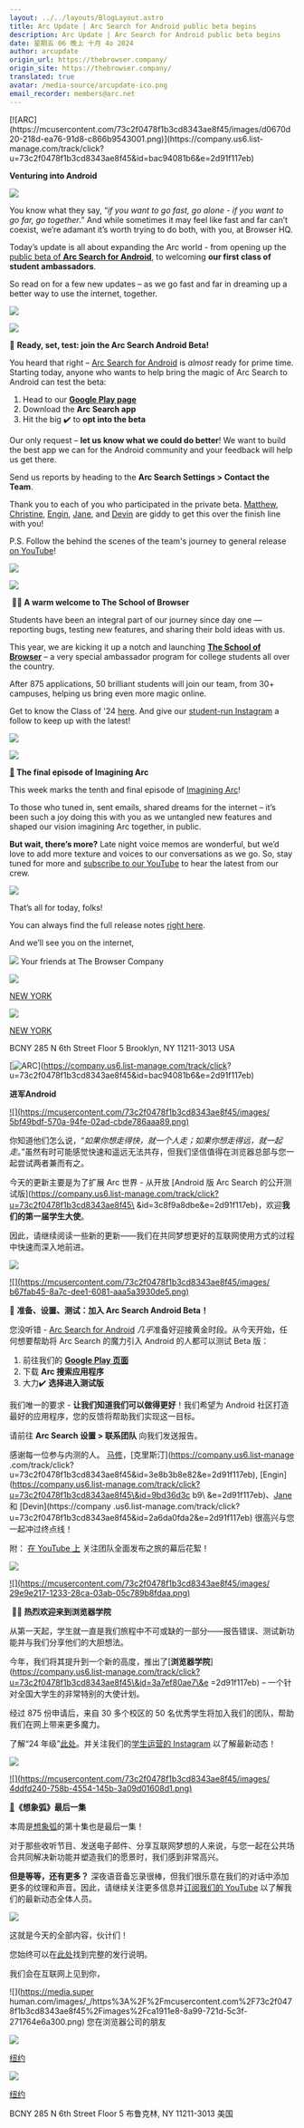 ```yaml
---
layout: ../../layouts/BlogLayout.astro
title: Arc Update | Arc Search for Android public beta begins
description: Arc Update | Arc Search for Android public beta begins
date: 星期五 06 晚上 十月 4o 2024
author: arcupdate
origin_url: https://thebrowser.company/
origin_site: https://thebrowser.company/
translated: true
avatar: /media-source/arcupdate-ico.png
email_recorder: members@arc.net
---
```



<Reference client:only="react" title="Arc Update | Arc Search for Android public beta begins" url="https://thebrowser.company/" />

<Detail client:only="react">
	[![ARC](https://mcusercontent.com/73c2f0478f1b3cd8343ae8f45/images/d0670d20-218d-ea76-91d8-c866b9543001.png)](https://company.us6.list-manage.com/track/click?u=73c2f0478f1b3cd8343ae8f45&id=bac94081b6&e=2d91f117eb)

**Venturing into Android**

[](https://company.us6.list-manage.com/track/click?u=73c2f0478f1b3cd8343ae8f45&id=5eb4244564&e=2d91f117eb)[![](https://mcusercontent.com/73c2f0478f1b3cd8343ae8f45/images/5bf49bdf-570a-94fe-02ad-cbde786aaa89.png)](https://company.us6.list-manage.com/track/click?u=73c2f0478f1b3cd8343ae8f45&id=5c74bbd055&e=2d91f117eb)

You know what they say, “_if you want to go fast, go alone - if you want to go far, go together_.” And while sometimes it may feel like fast and far can’t coexist, we’re adamant it’s worth trying to do both, with you, at Browser HQ.  
  
Today’s update is all about expanding the Arc world - from opening up the [public beta of **Arc Search for Android**](https://company.us6.list-manage.com/track/click?u=73c2f0478f1b3cd8343ae8f45&id=3c8f9a8dbe&e=2d91f117eb), to welcoming **our first class of student ambassadors**.   
  
So read on for a few new updates – as we go fast and far in dreaming up a better way to use the internet, together.

![](https://mcusercontent.com/73c2f0478f1b3cd8343ae8f45/images/7788cbff-02a0-9480-c459-cfe868693c5f.png)

[](https://company.us6.list-manage.com/track/click?u=73c2f0478f1b3cd8343ae8f45&id=e1148b535a&e=2d91f117eb)[![](https://mcusercontent.com/73c2f0478f1b3cd8343ae8f45/images/b67fab45-8a7c-dee1-6081-aaa5a3930de5.png)](https://company.us6.list-manage.com/track/click?u=73c2f0478f1b3cd8343ae8f45&id=75790458ec&e=2d91f117eb)

**🧪** **Ready, set, test: join the Arc Search Android Beta!** 

You heard that right – [Arc Search for Android](https://company.us6.list-manage.com/track/click?u=73c2f0478f1b3cd8343ae8f45&id=f4983882d4&e=2d91f117eb) is _almost_ ready for prime time. Starting today, anyone who wants to help bring the magic of Arc Search to Android can test the beta:

1.  Head to our [**Google Play page**](https://company.us6.list-manage.com/track/click?u=73c2f0478f1b3cd8343ae8f45&id=10de50bd1f&e=2d91f117eb)
2.  Download the **Arc Search app**
3.  Hit the big ✔️ to **opt into the beta**  

Our only request – **let us know what we could do better**! We want to build the best app we can for the Android community and your feedback will help us get there.  
  
Send us reports by heading to the **Arc Search Settings > Contact the Team**.  
  
Thank you to each of you who participated in the private beta. [Matthew](https://company.us6.list-manage.com/track/click?u=73c2f0478f1b3cd8343ae8f45&id=88c6648723&e=2d91f117eb), [Christine](https://company.us6.list-manage.com/track/click?u=73c2f0478f1b3cd8343ae8f45&id=3e8b3b8e82&e=2d91f117eb), [Engin](https://company.us6.list-manage.com/track/click?u=73c2f0478f1b3cd8343ae8f45&id=9bd36d3cb9&e=2d91f117eb), [Jane](https://company.us6.list-manage.com/track/click?u=73c2f0478f1b3cd8343ae8f45&id=38a2bd5231&e=2d91f117eb), and [Devin](https://company.us6.list-manage.com/track/click?u=73c2f0478f1b3cd8343ae8f45&id=2a6da0fda2&e=2d91f117eb) are giddy to get this over the finish line with you!   
  
P.S. Follow the behind the scenes of the team's journey to general release [on YouTube](https://company.us6.list-manage.com/track/click?u=73c2f0478f1b3cd8343ae8f45&id=a8e8c5d0b2&e=2d91f117eb)!

![](https://mcusercontent.com/73c2f0478f1b3cd8343ae8f45/images/7788cbff-02a0-9480-c459-cfe868693c5f.png)

[](https://company.us6.list-manage.com/track/click?u=73c2f0478f1b3cd8343ae8f45&id=577f3fdaf5&e=2d91f117eb)[![](https://mcusercontent.com/73c2f0478f1b3cd8343ae8f45/images/29e9e217-1233-28ca-03ab-05c789b8fdaa.png)](https://company.us6.list-manage.com/track/click?u=73c2f0478f1b3cd8343ae8f45&id=c87adfdd25&e=2d91f117eb)

 **👩‍🏫 A warm welcome to The School of Browser** 

Students have been an integral part of our journey since day one — reporting bugs, testing new features, and sharing their bold ideas with us.   
  
This year, we are kicking it up a notch and launching [**The School of Browser**](https://company.us6.list-manage.com/track/click?u=73c2f0478f1b3cd8343ae8f45&id=3a7ef80ae7&e=2d91f117eb) – a very special ambassador program for college students all over the country.  
  
After 875 applications, 50 brilliant students will join our team, from 30+ campuses, helping us bring even more magic online.  
  
Get to know the Class of '24 [here](https://company.us6.list-manage.com/track/click?u=73c2f0478f1b3cd8343ae8f45&id=9b8359ec5e&e=2d91f117eb). And give our [student-run Instagram](https://company.us6.list-manage.com/track/click?u=73c2f0478f1b3cd8343ae8f45&id=2dd892341b&e=2d91f117eb) a follow to keep up with the latest! 

![](https://mcusercontent.com/73c2f0478f1b3cd8343ae8f45/images/7788cbff-02a0-9480-c459-cfe868693c5f.png)

[](https://company.us6.list-manage.com/track/click?u=73c2f0478f1b3cd8343ae8f45&id=6cb254a6bf&e=2d91f117eb)[![](https://mcusercontent.com/73c2f0478f1b3cd8343ae8f45/images/4ddfd240-758b-4554-145b-3a09d01608d1.png)](https://company.us6.list-manage.com/track/click?u=73c2f0478f1b3cd8343ae8f45&id=2f7e93261e&e=2d91f117eb)

**[💌](https://company.us6.list-manage.com/track/click?u=73c2f0478f1b3cd8343ae8f45&id=3cf3d0e4e0&e=2d91f117eb) The final episode of Imagining Arc**

This week marks the tenth and final episode of [Imagining Arc](https://company.us6.list-manage.com/track/click?u=73c2f0478f1b3cd8343ae8f45&id=44bca02dea&e=2d91f117eb)!   
  
To those who tuned in, sent emails, shared dreams for the internet – it’s been such a joy doing this with you as we untangled new features and shaped our vision imagining Arc together, in public.  
  
**But wait, there’s more?** Late night voice memos are wonderful, but we’d love to add more texture and voices to our conversations as we go. So, stay tuned for more and [subscribe to our YouTube](https://company.us6.list-manage.com/track/click?u=73c2f0478f1b3cd8343ae8f45&id=3ad3777501&e=2d91f117eb) to hear the latest from our crew.

![](https://mcusercontent.com/73c2f0478f1b3cd8343ae8f45/images/7788cbff-02a0-9480-c459-cfe868693c5f.png)

That’s all for today, folks!  
  
You can always find the full release notes [right here](https://company.us6.list-manage.com/track/click?u=73c2f0478f1b3cd8343ae8f45&id=bfb990aff2&e=2d91f117eb).  
  
And we’ll see you on the internet,

![](https://media.superhuman.com/images/_/https%3A%2F%2Fmcusercontent.com%2F73c2f0478f1b3cd8343ae8f45%2Fimages%2Fca1911e8-8a99-721d-5c3f-271764e6a300.png) Your friends at The Browser Company

![](https://mcusercontent.com/73c2f0478f1b3cd8343ae8f45/images/7788cbff-02a0-9480-c459-cfe868693c5f.png)

[NEW YORK](https://company.us6.list-manage.com/track/click?u=73c2f0478f1b3cd8343ae8f45&id=d11c85a35d&e=2d91f117eb)

![](https://mcusercontent.com/73c2f0478f1b3cd8343ae8f45/images/1b1c0dce-6d60-5719-0707-2e1c9d4aadd3.png)

[NEW YORK](https://company.us6.list-manage.com/track/click?u=73c2f0478f1b3cd8343ae8f45&id=bcabff1936&e=2d91f117eb)

BCNY 285 N 6th Street Floor 5 Brooklyn, NY 11211-3013 USA


</Detail>

\[![ARC](https://mcusercontent.com/73c2f0478f1b3cd8343ae8f45/images/d0670d20-218d-ea76-91d8-c866b9543001.png)]\(https://company.us6.list-manage.com/track/click? u=73c2f0478f1b3cd8343ae8f45\&id=bac94081b6\&e=2d91f117eb)

**进军Android**

[](https://company.us6.list-manage.com/track/click?u=73c2f0478f1b3cd8343ae8f45\&id=5eb4244564\&e=2d91f117eb)[!\[\](https://mcusercontent.com/73c2f0478f1b3cd8343ae8f45/images/ 5bf49bdf-570a-94fe-02ad-cbde786aaa89.png)](https://company.us6.list-manage.com/track/click?u=73c2f0478f1b3cd8343ae8f45\&id=5c74bbd055\&e=2d91f117eb)

你知道他们怎么说，“*如果你想走得快，就一个人走；如果你想走得远，就一起走*。”虽然有时可能感觉快速和遥远无法共存，但我们坚信值得在浏览器总部与您一起尝试两者兼而有之。

今天的更新主要是为了扩展 Arc 世界 - 从开放 \[Android 版 Arc Search 的公开测试版]\(https://company.us6.list-manage.com/track/click?u=73c2f0478f1b3cd8343ae8f45\ \&id=3c8f9a8dbe\&e=2d91f117eb)，欢迎**我们的第一届学生大使**。 

因此，请继续阅读一些新的更新——我们在共同梦想更好的互联网使用方式的过程中快速而深入地前进。

![](https://mcusercontent.com/73c2f0478f1b3cd8343ae8f45/images/7788cbff-02a0-9480-c459-cfe868693c5f.png)

[](https://company.us6.list-manage.com/track/click?u=73c2f0478f1b3cd8343ae8f45\&id=e1148b535a\&e=2d91f117eb)[!\[\](https://mcusercontent.com/73c2f0478f1b3cd8343ae8f45/images/ b67fab45-8a7c-dee1-6081-aaa5a3930de5.png)](https://company.us6.list-manage.com/track/click?u=73c2f0478f1b3cd8343ae8f45\&id=75790458ec\&e=2d91f117eb)

**🧪** **准备、设置、测试：加入 Arc Search Android Beta！** 

您没听错 - [Arc Search for Android](https://company.us6.list-manage.com/track/click?u=73c2f0478f1b3cd8343ae8f45\&id=f4983882d4\&e=2d91f117eb) *几乎*准备好迎接黄金时段。从今天开始，任何想要帮助将 Arc Search 的魔力引入 Android 的人都可以测试 Beta 版：

1. 前往我们的 [**Google Play 页面**](https://company.us6.list-manage.com/track/click?u=73c2f0478f1b3cd8343ae8f45\&id=10de50bd1f\&e=2d91f117eb)
2. 下载 **Arc 搜索应用程序**
3. 大力✔️ **选择进入测试版**  

我们唯一的要求 - **让我们知道我们可以做得更好**！我们希望为 Android 社​​区打造最好的应用程序，您的反馈将帮助我们实现这一目标。

请前往 **Arc Search 设置 > 联系团队** 向我们发送报告。

感谢每一位参与内测的人。 [马修](https://company.us6.list-manage.com/track/click?u=73c2f0478f1b3cd8343ae8f45\&id=88c6648723\&e=2d91f117eb)，\[克里斯汀]\(https://company.us6.list-manage .com/track/click?u=73c2f0478f1b3cd8343ae8f45\&id=3e8b3b8e82\&e=2d91f117eb), \[Engin]\(https://company.us6.list-manage.com/track/click?u=73c2f0478f1b3cd8343ae8f45\&id=9bd36d3c b9\ \&e=2d91f117eb)、[Jane](https://company.us6.list-manage.com/track/click?u=73c2f0478f1b3cd8343ae8f45\&id=38a2bd5231\&e=2d91f117eb) 和 \[Devin]\(https://company .us6.list-manage.com/track/click?u=73c2f0478f1b3cd8343ae8f45\&id=2a6da0fda2\&e=2d91f117eb) 很高兴与您一起冲过终点线！ 

附： [在 YouTube 上](https://company.us6.list-manage.com/track/click?u=73c2f0478f1b3cd8343ae8f45\&id=a8e8c5d0b2\&e=2d91f117eb) 关注团队全面发布之旅的幕后花絮！

![](https://mcusercontent.com/73c2f0478f1b3cd8343ae8f45/images/7788cbff-02a0-9480-c459-cfe868693c5f.png)

[](https://company.us6.list-manage.com/track/click?u=73c2f0478f1b3cd8343ae8f45\&id=577f3fdaf5\&e=2d91f117eb)[!\[\](https://mcusercontent.com/73c2f0478f1b3cd8343ae8f45/images/ 29e9e217-1233-28ca-03ab-05c789b8fdaa.png)](https://company.us6.list-manage.com/track/click?u=73c2f0478f1b3cd8343ae8f45\&id=c87adfdd25\&e=2d91f117eb)

 **👩‍🏫 热烈欢迎来到浏览器学院** 

从第一天起，学生就一直是我们旅程中不可或缺的一部分——报告错误、测试新功能并与我们分享他们的大胆想法。 

今年，我们将其提升到一个新的高度，推出了\[**浏览器学院**]\(https://company.us6.list-manage.com/track/click?u=73c2f0478f1b3cd8343ae8f45\&id=3a7ef80ae7\&e =2d91f117eb) – 一个针对全国大学生的非常特别的大使计划。

经过 875 份申请后，来自 30 多个校区的 50 名优秀学生将加入我们的团队，帮助我们在网上带来更多魔力。

了解“24 年级”[此处](https://company.us6.list-manage.com/track/click?u=73c2f0478f1b3cd8343ae8f45\&id=9b8359ec5e\&e=2d91f117eb)。并关注我们的[学生运营的 Instagram](https://company.us6.list-manage.com/track/click?u=73c2f0478f1b3cd8343ae8f45\&id=2dd892341b\&e=2d91f117eb) 以了解最新动态！ 

![](https://mcusercontent.com/73c2f0478f1b3cd8343ae8f45/images/7788cbff-02a0-9480-c459-cfe868693c5f.png)

[](https://company.us6.list-manage.com/track/click?u=73c2f0478f1b3cd8343ae8f45\&id=6cb254a6bf\&e=2d91f117eb)[!\[\](https://mcusercontent.com/73c2f0478f1b3cd8343ae8f45/images/ 4ddfd240-758b-4554-145b-3a09d01608d1.png)](https://company.us6.list-manage.com/track/click?u=73c2f0478f1b3cd8343ae8f45\&id=2f7e93261e\&e=2d91f117eb)

**[💌](https://company.us6.list-manage.com/track/click?u=73c2f0478f1b3cd8343ae8f45\&id=3cf3d0e4e0\&e=2d91f117eb)《想象弧》最后一集**

本周是[想象弧](https://company.us6.list-manage.com/track/click?u=73c2f0478f1b3cd8343ae8f45\&id=44bca02dea\&e=2d91f117eb)的第十集也是最后一集！ 

对于那些收听节目、发送电子邮件、分享互联网梦想的人来说，与您一起在公共场合共同解决新功能并塑造我们的愿景时，我们感到非常高兴。

**但是等等，还有更多？** 深夜语音备忘录很棒，但我们很乐意在我们的对话中添加更多的纹理和声音。因此，请继续关注更多信息并[订阅我们的 YouTube](https://company.us6.list-manage.com/track/click?u=73c2f0478f1b3cd8343ae8f45\&id=3ad3777501\&e=2d91f117eb) 以了解我们的最新动态全体人员。

![](https://mcusercontent.com/73c2f0478f1b3cd8343ae8f45/images/7788cbff-02a0-9480-c459-cfe868693c5f.png)

这就是今天的全部内容，伙计们！

您始终可以在[此处](https://company.us6.list-manage.com/track/click?u=73c2f0478f1b3cd8343ae8f45\&id=bfb990aff2\&e=2d91f117eb)找到完整的发行说明。

我们会在互联网上见到你，

!\[]\(https://media.super human.com/images/\_/https%3A%2F%2Fmcusercontent.com%2F73c2f0478f1b3cd8343ae8f45%2Fimages%2Fca1911e8-8a99-721d-5c3f-271764e6a300.png) 您在浏览器公司的朋友

![](https://mcusercontent.com/73c2f0478f1b3cd8343ae8f45/images/7788cbff-02a0-9480-c459-cfe868693c5f.png)

[纽约](https://company.us6.list-manage.com/track/click?u=73c2f0478f1b3cd8343ae8f45\&id=d11c85a35d\&e=2d91f117eb)

![](https://mcusercontent.com/73c2f0478f1b3cd8343ae8f45/images/1b1c0dce-6d60-5719-0707-2e1c9d4aadd3.png)

[纽约](https://company.us6.list-manage.com/track/click?u=73c2f0478f1b3cd8343ae8f45\&id=bcabff1936\&e=2d91f117eb)

BCNY 285 N 6th Street Floor 5 布鲁克林, NY 11211-3013 美国


